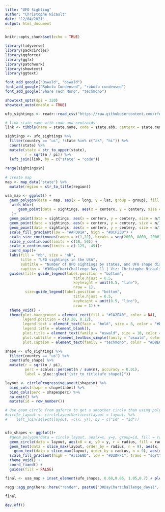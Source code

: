 ```yaml
---
title: "UFO Sighting"
author: "Christophe Nicault"
date: "12/04/2021"
output: html_document
---
```


```r
knitr::opts_chunk$set(echo = TRUE)
```


```r

library(tidyverse)
library(packcircles)
library(ggforce)
library(ggfx)
library(patchwork)
library(showtext)
library(ggtext)

font_add_google("Oswald", "oswald")
font_add_google("Roboto Condensed", "roboto condensed")
font_add_google("Share Tech Mono", "techmono")

showtext_opts(dpi = 320)
showtext_auto(enable = TRUE)

```


```r

ufo_sightings <- readr::read_csv("https://raw.githubusercontent.com/rfordatascience/tidytuesday/master/data/2019/2019-06-25/ufo_sightings.csv")

```

```r

# link state name with code and centroids
link <- tibble(name = state.name, code = state.abb, centerx = state.center$x, centery = state.center$y)

sightings <- ufo_sightings %>%
  filter(country == "us", !state %in% c("ak", "hi")) %>%
  count(state) %>%
  mutate(state = str_to_upper(state),
         r = sqrt(n / pi)) %>%
  left_join(link, by = c("state" = "code"))
  
range(sightings$n)
  
# create map
map <- map_data("state") %>%
  mutate(region = str_to_title(region))

usa_map <- ggplot() +
  geom_polygon(data = map, aes(x = long, y = lat, group = group), fill = "#163A59", color = "#30618C")+
   with_blur(
      geom_point(data = sightings, aes(x = centerx, y = centery, size = n, fill = n), shape = 21), sigma = 8
   )+
  geom_point(data = sightings, aes(x = centerx, y = centery, size = n/5), fill = "#7C9912", shape = 21) +
  geom_point(data = sightings, aes(x = centerx, y = centery, size = n/10), fill = "#48590B", shape = 21) +
  geom_point(data = sightings, aes(x = centerx, y = centery, size = n/100), fill = "#AFD91A", shape = 21) +
  scale_fill_gradient(low = "#AFD91A", high = "#DCF230") +
  scale_size_continuous(range = c(1,22), breaks = seq(2000, 8000, 2000), limits = c(0, 9000)) +
  scale_y_continuous(limits = c(18, 50)) +
  scale_x_continuous(limits = c(-125, -49))+
  coord_map()+
  labs(fill = "nb", size = "nb",
       title = "UFO sightings in the USA",
       subtitle = "Number of UFO sightings by states, and UFO shape distribution.",
       caption = "#30DayChartChallenge Day 11 | Viz: Christophe Nicault | Data: NUFORC") +
  guides(fill= guide_legend(label.position = "bottom",
                               title.hjust = 0.5,
                               keyheight = unit(0.5, "line"),
                               nrow = 1),
         size=guide_legend(label.position = "bottom",
                               title.hjust = 0.5,
                               keyheight = unit(0.5, "line"),
                               nrow = 1)) +
  theme_void() +
  theme(plot.background = element_rect(fill = "#1A2E40", color = NA),
        legend.position = c(0.20, 0.12),
        legend.text = element_text(face = "bold", size = 8, color = "#D8E6F2"),
        legend.title = element_blank(),
        plot.title = element_text(family = "oswald", size = 18, color = "#D8E6F2", hjust = 0.5, face = "bold", margin = margin(10,0,5,0)),
        plot.subtitle = element_textbox_simple(family = "oswald", color = "#D8E6F2", size = 14, halign = 0.5),
        plot.caption = element_text(family = "techmono", color = "#D8E6F2", size = 8, hjust = 0.96, margin = margin(0,0,5,0)) )

```

```r

shape <- ufo_sightings %>%
  filter(country == "us") %>%
  count(ufo_shape) %>%
  mutate(r = sqrt(n / pi),
         perc = scales::percent(n / sum(n), accuracy = 0.01),
         label = glue::glue("{str_to_title(ufo_shape)}")) 

layout <- circleProgressiveLayout(shape$n) %>%
  bind_cols(shape = shape$label) %>%
  bind_cols(perc = shape$perc) %>%
  na.omit() %>%
  mutate(id = row_number())

# Use geom_circle from ggforce to get a smoother circle than using polygon
#circle_layout <- circleLayoutVertices(layout = layout) %>%
#    left_join(select(layout, -c(x, y)), by = c("id" = "id")) 


ufo_shapes <- ggplot()+
  #geom_polygon(data = circle_layout, aes(x=x, y=y, group=id, fill = radius)) +   # replaced by geom_circle
  geom_circle(data = layout, aes(x0 = x, y0 = y, r = radius, fill = radius), size = 0.3)+
  geom_text(data = slice_max(layout, order_by = radius, n = 9), aes(x, y + 10, label = shape), color = "#D8E6F2", family = "oswald", inherit.aes = FALSE, size = 4.2) +
    geom_text(data = slice_max(layout, order_by = radius, n = 9), aes(x, y - 20, label = perc), color = "#D8E6F2", family = "oswald", inherit.aes = FALSE, size = 2.5) +
  scale_fill_gradient(high = "#315E8D", low = "#D2DFF1", trans = "sqrt") +
  theme_void() +
  coord_fixed() +
  guides(fill = FALSE)

```


```r

final <- usa_map + inset_element(ufo_shapes, 0.60,0.05, 1.05,0.7) + plot_annotation(theme = theme(plot.background = element_rect(fill = "#1A2E40", color = NA)))

ragg::agg_png(here::here("render", paste0("30DayChartChallenge_day11", format(Sys.time(), "%Y%m%d_%H%M%S"), ".png")), res = 320, width = 10.45, height = 6.48, units = "in")

final
  
dev.off()

```

